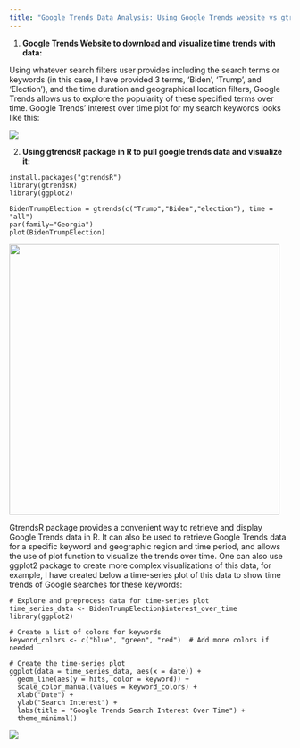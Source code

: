 ---
title: "Google Trends Data Analysis: Using Google Trends website vs gtrendsR package in R"
---

1.  **Google Trends Website to download and visualize time trends with data:**

Using whatever search filters user provides including the search terms or keywords (in this case, I have provided 3 terms, 'Biden', 'Trump', and 'Election'), and the time duration and geographical location filters, Google Trends allows us to explore the popularity of these specified terms over time. Google Trends' interest over time plot for my search keywords looks like this:

![](images/GoogleTrends_BidenTrumpElections.png)

2.  **Using gtrendsR package in R to pull google trends data and visualize it:**

```         
install.packages("gtrendsR")
library(gtrendsR)
library(ggplot2)

BidenTrumpElection = gtrends(c("Trump","Biden","election"), time = "all")
par(family="Georgia")
plot(BidenTrumpElection)
```

![](images/Intovertimeplot.png){width="484"}

GtrendsR package provides a convenient way to retrieve and display Google Trends data in R. It can also be used to retrieve Google Trends data for a specific keyword and geographic region and time period, and allows the use of plot function to visualize the trends over time. One can also use ggplot2 package to create more complex visualizations of this data, for example, I have created below a time-series plot of this data to show time trends of Google searches for these keywords:

```         
# Explore and preprocess data for time-series plot
time_series_data <- BidenTrumpElection$interest_over_time
library(ggplot2)

# Create a list of colors for keywords
keyword_colors <- c("blue", "green", "red")  # Add more colors if needed

# Create the time-series plot
ggplot(data = time_series_data, aes(x = date)) +
  geom_line(aes(y = hits, color = keyword)) +
  scale_color_manual(values = keyword_colors) +
  xlab("Date") +
  ylab("Search Interest") +
  labs(title = "Google Trends Search Interest Over Time") +
  theme_minimal()
```

![](images/Rplot_GoogleTrends-01.png)
